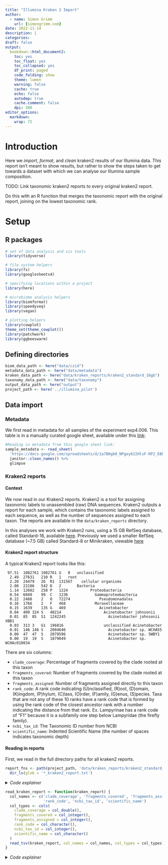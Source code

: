 ```yaml
---
title: "Illumina Kraken 2 Import"
author:
  - name: Simon Grimm
    url: {simongrimm.com}
date: 2022-11-14
description: |
categories:
draft: false
output:
  bookdown::html_document2:
    toc: yes
    toc_float: yes
    toc_collapsed: yes
    df_print: paged
    code_folding: show
    theme: lumen
    warning: false
    cache: true
    echo: false
    autodep: true
    cache.comment: false
    dpi: 300
editor_options:
  markdown:
    wrap: 72
---
```




# Introduction
Here we *import*, *format*, and *clean* kraken2 results of our Illumina data. This report isn't meant to show results, but rather to show the steps taken to get towards a dataset with which we can analyse our Illumina sample composition.

TODO: Link taxonomic kraken2 reports to every original kraken2 report.

Do this with an R function that merges the taxonomic report with the original report, joining on the lowest taxonomic rank.

# Setup

## R packages

```r
# set of data analysis and viz tools
library(tidyverse)

# file system helpers
library(fs)
library(googlesheets4)

# specifying locations within a project
library(here)

# microbiome analysis helpers
library(biomformat)
library(speedyseq)
library(vegan)

# plotting helpers
library(cowplot)
theme_set(theme_cowplot())
library(patchwork)
library(ggbeeswarm)
```

## Defining directories

```r
biom_data_path <- here("data/czid")
metadata_data_path <- here("data/metadata")
kraken_data_path <- here("data/kraken_reports/kraken2_standard_16gb")
taxonomy_data_path <- here("data/taxonomy")
output_data_path <- here("output")
project_path <- here('../illumina_pilot')
```

## Data import

### Metadata
We first read in metadata for all samples of the experiment exp4.006. This table is in a manually curated google sheet, available under this [link](https://docs.google.com/spreadsheets/d/1a7BHgb0_NPgey61IHlsF-RP2_EBhAUyW4e377oHQs1k/edit):
```r
#Reading in metadata from this google sheet link:
sample_metadata <- read_sheet(
  'https://docs.google.com/spreadsheets/d/1a7BHgb0_NPgey61IHlsF-RP2_EBhAUyW4e377oHQs1k/edit') %>%
  janitor::clean_names() %>%
  glimpse
```

### Kraken2 reports

#### Context

We now read in our Kraken2 reports. Kraken2 is a tool for assigning taxonomic labels to unassembled (raw) DNA sequences. Kraken2 outputs a report for each sample, which contains the taxonomic labels assigned to each sequence, as well as the number of sequences assigned to each taxon. The reports are available in the `data/kraken_reports` directory.

In this analyses we work with Kraken2 runs, using a 15 GB RefSeq database, called Standard-16, available [here](https://benlangmead.github.io/aws-indexes/k2). Previously we used a smaller RefSeq database (~7.5 GB) called Standard-8 or Minikraken, viewable [here](https://benlangmead.github.io/aws-indexes/k2#:~:text=to%20use%20it.-,Kraken%202%20/%20Bracken%20Refseq%20indexes,-Starting%20Fall%202020)

#### Kraken2 report structure

A typical Kraken2 report looks like this:

```
 97.51	1082761	1082761	U	0	unclassified
  2.49	27631	210	R	1	root
  2.20	24479	26	R1	131567	  cellular organisms
  2.00	22186	542	D	2	    Bacteria
  1.14	12682	258	P	1224	      Proteobacteria
  0.54	6049	99	C	1236	        Gammaproteobacteria
  0.22	2488	2	O	72274	          Pseudomonadales
  0.16	1766	2	F	468	            Moraxellaceae
  0.15	1639	135	G	469	              Acinetobacter
  0.04	409	324	S	40214	                Acinetobacter johnsonii
  0.01	85	85	S1	1242245	                  Acinetobacter johnsonii XBB1
  0.03	313	3	G1	196816	                unclassified Acinetobacter
  0.01	146	146	S	2004646	                  Acinetobacter sp. WCHA55
  0.00	47	47	S	2079596	                  Acinetobacter sp. SWBY1
  0.00	19	19	S	1879049	                  Acinetobacter sp. WCHAc010034
```

There are six columns:

 - `clade_coverage`: Percentage of fragments covered by the clade rooted at this taxon
 - `fragments_covered`: Number of fragments covered by the clade rooted at this taxon
 - `fragments_assigned`: Number of fragments assigned directly to this taxon
 - `rank_code`: A rank code indicating (U)nclassified, (R)oot, (D)omain, (K)ingdom, (P)hylum, (C)lass,
(O)rder, (F)amily, (G)enus, (S)pecies. Taxa that are not any of these 10 ranks have a
rank code that is formed by using the rank code of the closest ancestor rank with a
number indicating the distance from that rank. Ex. Lampyrinae has a rank code of
“F1” because it is a subfamily one step below Lampyridae (the firefly family).
 - `ncbi_tax_id`: The Taxonomic ID number from NCBI
 - `scientific_name`: Indented Scientific Name (the number of spaces indicates  taxonomic depth)

#### Reading in reports

First, we read in the full directory paths for all kraken2 reports.
```r
report_fns <- path(project_path, 'data/kraken_reports/kraken2_standard_16gb') %>%
  dir_ls(glob = '*_kraken2_report.txt')
```
<details>
  <summary>*Code explainer*</summary>
  `dir_ls` returns a vector of file paths. `Glob` allows us to use regex, matching any file path that ends with `_kraken2_report.txt`.
</details>
```r
read_kraken_report <- function(kraken_report) {
  col_names <- c('clade_coverage', 'fragments_covered', 'fragments_assigned',
                 'rank_code', 'ncbi_tax_id', 'scientific_name')
  col_types <- cols(
    clade_coverage = col_double(),
    fragments_covered = col_integer(),
    fragments_assigned = col_integer(),
    rank_code = col_character(),
    ncbi_tax_id = col_integer(),
    scientific_name = col_character()
  )
  read_tsv(kraken_report, col_names = col_names, col_types = col_types)
}
```
<details>
  <summary>*Code explainer*</summary>
  Defining a function to read in a kraken2 report. We specify the column names (`col_names) and types (`col_types`), and then use `read_tsv` to read in the given `kraken_report`.
</details>
```r
names(report_fns) <- str_extract(report_fns %>% path_file, '^.*(?=_kraken2_report.txt)')
kraken_reports <- map_dfr(report_fns, read_kraken_report, .id = 'sample')
```
<details>
  <summary>*Code explainer*</summary>
  Here we use `names()` to assign the respective sample number to each object in the vector `report_fns`, where the sample number is in the file name within the `report_fns` path file.
  We extract the file name using this regular expression `'^.*(?=kraken2_report.txt)'`. This expression
  - returns everything before the first occurrence of `kraken2_report.txt` by anchoring the start of the string (^),
  - matching any character (.= any character, * any length of text),
  - and then stopping at the first `kraken2_report.txt`.

  Next we read in each kraken2 report into an R data table. This is done with the `map_dfr` function, which maps a function onto each element of a vector, and then combines the output into a data frame.
<details>
#### Linking kraken2 reports with taxonomic information

We now want to link the resulting kraken2 dataframe with information about the full upstream taxonomy of each taxa present in `kraken2_sample_reports`.

These full taxonomies can either be created by [Kraken]([manual](https://github.com/DerrickWood/kraken2/blob/master/docs/MANUAL.markdown#:~:text=provide%20the%20option-,%2D%2Duse%2Dmpa%2Dstyle,-that%20can%20be)), or through a KrakenTools script, kraken2mpa.py, which is available [here](https://github.com/naobservatory/KrakenTools).

```r
##Integrate the following code into the mag pipeline.
#<!-- for file in data/kraken_reports/kraken2_standard_16gb/*.txt
#do
#	python3 local_scripts/KrakenTools/kreport2mpa_older_version.py -r $file -o $file.mpa
#done
#
#mkdir output/kraken/kraken2_standard_16gb
#for file in data/kraken_reports/kraken2_standard_16gb/*.mpa
#do
#  mv $file output/kraken/kraken2_standard_16gb
#done -->
```

```r
taxonomy_fns <- path(output_data_path, '/kraken/kraken2_standard_16gb') %>%
  dir_ls(glob = '*_kraken2_report.txt.mpa') %>%
  glimpse()
```
<details>
  <summary>*Code explainer*</summary>
  Again, `dir_ls` returns a vector of file paths. `Glob` allows us to use regex, matching any file path that ends with `_kraken2_report.txt.mpa`, thus matching all taxonomy reports.
</details>
```r
read_kraken_taxonomy <- function(kraken_taxonomy) {
  col_names <- c('full_taxonomy', 'fragments_covered')
  col_types <- cols(
    full_taxonomy = col_character(),
    fragments_covered = col_integer()
  )
  read_tsv(kraken_taxonomy, col_names = col_names, col_types = col_types)
}
```
<details>
  <summary>*Code explainer*</summary>
  Defining a function to read in a kraken2 taxonomy report (txt.mpa). We specify the column names (`col_names) and types (`col_types`), and then use `read_tsv` to read in the given `kraken_t`.
</details>
```r
names(taxonomy_fns) <- str_extract(taxonomy_fns %>% path_file, '^.*(?=_kraken2_report.txt.mpa)')
kraken_taxonomies <- map_dfr(taxonomy_fns, read_kraken_taxonomy, .id = 'sample') %>%
  mutate_if(is.character, tolower) %>%
  mutate_if(is.character, ~str_replace_all(., ' ', '_')) %>%
  glimpse()
```

Now we want to turn the full taxonomy column into several taxonomic ranks. We can do this by splitting the full taxonomy column on the |.
```r
#Finish explainer of code below
kraken_taxonomies_expanded <- kraken_taxonomies %>%
  mutate(
    kingdom = str_extract(full_taxonomy, "(?<=^k__)[^|]+"),
    phylum  = str_extract(full_taxonomy, "(?<=p__)[^|]+"),
    class   = str_extract(full_taxonomy, "(?<=c__)[^|]+"),
    order   = str_extract(full_taxonomy, "(?<=o__)[^|]+"),
    family  = str_extract(full_taxonomy, "(?<=f__)[^|]+"),
    genus   = str_extract(full_taxonomy, "(?<=g__)[^|]+"),
    species = str_extract(full_taxonomy, "(?<=s__)[^|]+")
  )

```
<details>
  <summary>*Code explainer*</summary>
  Positive Lookbehind (?<=c__)
  Assert that the Regex below matches
  c__ matches the characters c__ literally (case sensitive)
  Match a single character not present in the list below [^|]
  + matches the previous token between one and unlimited times, as many times as possible, giving back as needed (greedy)
  | matches the character | with index 12410 (7C16 or 1748) literally (case sensitive)
</details>

```


```r
taxonomy_reference <- read_csv(path(taxonomy_data_path, 'taxonomy_reference.csv'), skip = 1) %>%
  janitor::clean_names() %>%
  # remove unused columns
  select(where(~!all(is.na(.)))) %>%
  mutate_if(is.character, tolower) %>%
  mutate_if(is.character, ~str_replace_all(., ' ', '_')) %>%
  glimpse
```

## Linking genome composition information with kraken2 entries

We have useful metadata about ~all viral species in the ICTV table ([source](https://ictv.global/vmr)), viewable as a google sheet [here](https://docs.google.com/spreadsheets/d/1mufrHxLlTnDR37YLnWeauXYXTm0dZKXYoPOiMemP2GY/edit?usp=sharing).

We have **three different ways** of linking viruses persent in the kraken2 reports with the ICTV table:

 1. Link entries by species name.
 2. Link virus genome composition by identifying common higher taxonomic lebels (e.g. family, genus, order, etc.) between the ICTV table and the kraken2 reports. These higher taxonomic levels would need to only have one possible genome composition state.

### Linking entries by species name

Let's try to link the viruses by species name first.

First, we subset all viral species taxonomies from the kraken2 taxonomic reports.
```r
kraken_viral_species <- kraken_taxonomies_expanded %>%
  # Extracting all Viruses
  filter(kingdom == 'viruses') %>%
  # Dropping all rows with NA values in the species column
  filter(!is.na(species)) %>%
  glimpse()
```

Then we define two functions both creating a vector, returning TRUE if a given **species** or **genus** name is present in the ICTV table.

```r
logical_virus_presence <- function(virus) {
  if (virus %in% taxonomy_reference$species) {
    return(TRUE)
  } else if (virus %in% taxonomy_reference$virus_name_s) {
    return(TRUE)
  } else {
    return(FALSE)
}}

logical_genus_presence <- function(genus) {
  if (genus %in% taxonomy_reference$genus) {
    return(TRUE)
  } else {
    return(FALSE)
}}
```

Running functions on our subset taxnomies `kraken_viral_species`. We can then combine the results to end up with a logical vector, indicating true wherever either a kraken species or a genus matches in the ICTV table.

```r
virus_present <- map(kraken_viral_species$species, logical_virus_presence) %>%
  as.logical()

genus_present <- map(kraken_viral_species$genus, logical_genus_presence) %>%
  as.logical()

virus_or_genus_present <- (virus_present | genus_present) %>%
  sum() %>%
  glimpse
```
<details>
  <summary>*Code explainer*</summary>
  | is a logical OR operator, which returns TRUE if either of the two arguments are TRUE. We can use this to combine the results of the two functions, to end up with a logical vector, indicating true wherever either a kraken species or a genus matches in the ICTV table. More on Boolean algebra can be found [here](https://r4ds.hadley.nz/logicals.html#fig-bool-ops:~:text=Once%20you%20have%20multiple%20logical%20vectors%2C%20you%20can%20combine%20them%20together%20using%20Boolean%20algebra.%20In%20R%2C%20%26%20is%20%E2%80%9Cand%E2%80%9D%2C%20%7C%20is%20%E2%80%9Cor%E2%80%9D%2C%20!%20is%20%E2%80%9Cnot%E2%80%9D%2C%20and%20xor()%20is%20exclusive%20or2.)
</details>

Doing this we find that only **`r virus_or_genus_present`** of the **`r length(kraken_viral_species$species)`** species in the kraken2 match onto the ICTV table, either by species or genus name. This equates to **`r round((virus_or_genus_present / length(kraken_viral_species$species) *100))` %** of species in our kraken2 analyses.

### Linking entries through higher taxonomic ranks

We could thus try to link genome composition to our kraken2 species', by identifying higher taxonomic ranks that are more likely to be homogenous between both ICTV and Kraken2 taxonomies. We've previously created these taxonomies this by using kreport2mpa.py; the output files are found under `output/kraken/kraken2_standard_16gb/*.txt.mpa`.

Next, we want to identify on which taxonomic level we want to link entries. We do this by figuring out which taxonomic level in the ICTV table is easily linkable while also maintaining unique genome composition.

TODO - delete the latter: As seen below there are more than 1400 species that do not have the same genome composition as other species in their genus. This means that we cannot link entries by genus, as this would result in a lot of misclassifications.

**As of now it seems we will have to link entries in various ways, as there is no single taxonomic level that is both homogenous and linkable.**



### Reflecting on what I'm trying to do here

I have now created full taxonomies for the kraken2 data. What we now want to do is link the genome composition info of the ICTV table to our kraken2 species data, either linking on species or genus. For this we
 1. String split genome composition information along into four columns containing i) single stranded or double stranded, ii) DNA, and RNA, iii) and + or - or +/-, and iv) RT or non -RT.
 2. Then we match the kraken2 data, first on species where we add all genome composition information.
 3. For sequences that do not match on species, we match on genus. Here we group_by genus, checking if any genome composition information is **ambiquous**. If this is the case, we will enter that value. If there is no value for this category of genome composition, we will return NA.


```r
#Pseudocode: Add four columns, each containing a single genome composition category
taxonomy_reference_split_genome_comp <- taxonomy_reference %>%
  mutate(
    single_stranded_double_stranded = str_extract(genome_composition, 'ss|ds'),
    dna_rna = str_extract(genome_composition, 'dna|rna'),
    plus_minus = str_extract(genome_composition, '\\(\\+\\)|\\(\\-\\)|\\(\\+/-\\)'),
    rt_non_rt = str_extract(genome_composition, '-rt|non-rt')
  )

#Count number of occurences for each of unique genome composition
count_subset_genome_composition <- function (taxonomy_reference_split_genome_comp) {
  #Count number of occurences for each of unique genome composition
  taxonomy_reference_split_genome_comp %>%
    count(single_stranded_double_stranded) %>%
    print

  taxonomy_reference_split_genome_comp %>%
    count(dna_rna) %>%
    print

  taxonomy_reference_split_genome_comp %>%
    count(plus_minus) %>%
    print

  taxonomy_reference_split_genome_comp %>%
    count(rt_non_rt) %>%
    print
}

count_subset_genome_composition(taxonomy_reference_split_genome_comp)

```


Linking taxonomic information to `kraken_viral_species` by species

```r
kraken_viral_species_complete <- kraken_viral_species %>%
  select(!full_taxonomy) %>% #Dropping full taxonomy column as information is now redundant
    left_join(
      kraken_reports %>% #Subselecting all rows of interest
        select(
          sample,
          scientific_name,
          clade_coverage,
          fragments_assigned,
          ncbi_tax_id) %>%
        mutate_if(is.character, tolower) %>%
        mutate_if(is.character, ~str_replace_all(., ' ', '_')), #Turning all character variables into snake_case
      by = c('species' = 'scientific_name', 'sample' = 'sample') #Joining on species name and sample
    )
```
<details>
  <summary>*Code explainer*</summary>
  TODO: Explain by clause
  It is important to use `by` with both `sample` and `species` as there are multiple entries for the same species in the kraken2 report. This is because the same species can be found in multiple samples. We thus need to join on the unique combinations of species and sample.
</details>
```

Adding viral genome composition info to `kraken_viral_species_complete`

```r
desired_columns = c(
  'single_stranded_double_stranded',
  'dna_rna',
  'plus_minus',
  'rt_non_rt'
)



# Make the below vastly more efficient!
add_species_genome_comp <- function(sample_report_line) {
  if (species %in% taxonomy_reference_split_genome_comp$species) {
    #If the species is in the taxonomy reference, we add the desired_columns to the sample_report_line
    mutate(
        single_stranded_double_stranded = taxonomy_reference_split_genome_comp %>%
          filter(species == species) %>%
          pull(single_stranded_double_stranded),
        dna_rna = taxonomy_reference_split_genome_comp %>%
          filter(species == species) %>%
          pull(dna_rna),
        plus_minus = taxonomy_reference_split_genome_comp %>%
          filter(species == species) %>%
          pull(plus_minus),
        rt_non_rt = taxonomy_reference_split_genome_comp %>%
          filter(species == species) %>%
          pull(rt_non_rt)
  } else if (species %in% taxonomy_reference_split_genome_comp$virus_name_s) {
      mutate(
          single_stranded_double_stranded = taxonomy_reference_split_genome_comp %>%
            filter(virus_name_s == species) %>%
            pull(single_stranded_double_stranded),
          dna_rna = taxonomy_reference_split_genome_comp %>%
            filter(virus_name_s == species) %>%
            pull(dna_rna),
          plus_minus = taxonomy_reference_split_genome_comp %>%
            filter(virus_name_s == species) %>%
            pull(plus_minus),
          rt_non_rt = taxonomy_reference_split_genome_comp %>%
            filter(virus_name_s == species) %>%
            pull(rt_non_rt)
  } else if (genus %in% taxonomy_reference_split_genome_comp$genus) {
      if n_unique_single_stranded_double_stranded <- taxonomy_reference_split_genome_comp %>%
          filter(genus == genus) %>%
          pull(single_stranded_double_stranded) %>% unique() %>% length() == 1 {
            mutate(
              single_stranded_double_stranded = single_stranded_double_stranded)
          } else {
            mutate(
              single_stranded_double_stranded = 'ambiguous')
          }
      if n_unique_dna_rna <- taxonomy_reference_split_genome_comp %>%
          filter(genus == genus) %>%
          pull(dna_rna) %>% unique() %>% length() == 1 {
            mutate(
              dna_rna = dna_rna)
          } else {
            mutate(
              dna_rna = 'ambiguous')
          }
      if n_unique_plus_minus <- taxonomy_reference_split_genome_comp %>%
          filter(genus == genus) %>%
          pull(plus_minus) %>% unique() %>% length() == 1 {
            mutate(
              plus_minus = plus_minus)
          } else {
            mutate(
              plus_minus = 'ambiguous')
          }
      if n_unique_rt_non_rt <- taxonomy_reference_split_genome_comp %>%
          filter(genus == genus) %>%
          pull(rt_non_rt) %>% unique() %>% length() == 1 {
            mutate(
              rt_non_rt = rt_non_rt)
          } else {
            mutate(
              rt_non_rt = 'ambiguous')
          }
    return(FALSE)
}
}




```


```r
#deprecated
# pull_taxonomy_rows <- function(kraken_report) {
#    desired_taxa <- template_taxonomy$taxonomy %>%
#      Extracting the lowest taxonomic rank
#      str_extract('([^__]*)$')
#    kraken_report %>%
#      filter(scientific_name %in% desired_taxa)
# }

# desired_rows <- pull_taxonomy_rows(kraken_reports)
```
<details>
  <summary>*Code explainer*</summary>
  We first extract the lowest taxonomic rank from the template taxonomy report. This is done by using the regular expression `([^__]*)$`. This expression
  - looks backward from the end of the file with `$`,
  - and eturns everything before the last occurrence of `__` by anchoring the end of the string (^) at `__`.

  Next, we filter the given `kraken_report` report to only include the rows that contain the desired taxa, by matching on their scientific name, which equals the entries lowest taxonomic rank.
</details>


```r
non_unique_composition_genus <- taxonomy_reference %>%
  group_by(genus) %>%
  #Filter all genera with more than one genome composition
  filter(n_distinct(genome_composition) > 1) %>%
  nrow %>%
  glimpse

composition_w_o_pos_neg <- taxonomy_reference %>%
  mutate(
    genome_composition = str_replace_all(genome_composition, '\\(\\+/-\\)', ''),
    genome_composition = str_replace_all(genome_composition, '\\(\\+\\)', ''),
    genome_composition = str_replace_all(genome_composition, '\\(\\-\\)', '')
  )

non_unique_composition_genus_w_o_pos_neg <- composition_w_o_pos_neg %>%
  group_by(genus) %>%
  #Filter all genera with more than one genome composition
  filter(n_distinct(genome_composition) > 1) %>%
  nrow %>%
  glimpse


non_unique_composition_family_w_o_pos_neg <- composition_w_o_pos_neg %>%
  group_by(family) %>%
  #Filter all genera with more than one genome composition
  filter(n_distinct(genome_composition) > 1) %>%
  nrow %>%
  glimpse

non_unique_composition_family <- taxonomy_reference %>%
  group_by(family) %>%
  #Filter all genera with more than one genome composition
  filter(n_distinct(genome_composition) > 1) %>%
  nrow %>%
  glimpse


unique(composition_w_o_pos_neg$genome_composition) %>%
  print

unique(taxonomy_reference$genome_composition) %>%
  print

non_unique_composition_family <- taxonomy_reference %>%
  group_by(family) %>%
  #Filter all genera with more than one genome composition
  filter(n_distinct(genome_composition) > 1) %>%
  glimpse


taxonomy_reference %>% glimpse



# summarise(unique_composition = n_distinct(genome_composition)) %>%
# #Checking if there are any genera with more than one genome composition
# filter(unique_composition > 1) %>%
# glimpse
```



```r
#How many species have attached genome composition information?
taxonomy_reference %>%
  filter(!is.na(genome_composition)) %>%
  nrow() %>%
  print

virus_or_genus_present %>% sum %>% glimpse

taxonomy_reference %>%
  nrow() %>%
  glimpse
```


















# Outdated code - ignore


```r
# If using VSCode You will need to switch to the bash kernel to run this.

# Or, you can try this: https://www.ncbi.nlm.nih.gov/guide/howto/dwn-records/

# for ACC in

# #Read out the first column of the file 10170_full_taxonomy.txt
# for ACC in cut -f 1 10170_full_taxonomy.txt |\
# echo
# # Remove the first line (the header)
# MK064563 MH447526 AM087120 AM087121 AM087122 AM087123 EU545650 AF440571
# do
#    echo -n -e "$ACC\t"
#    # Now we cut the taxid from the line. The taxid is between the '>' and '<' characters. -d '>' means cut on the '>' character, -f 2 means take the second field (the one after the cut). -d '<' means cut on the '<' character, -f 1 means take the first field (the one before the cut).
#    curl -s "https://eutils.ncbi.nlm.nih.gov/entrez/eutils/efetch.fcgi?db=nuccore&id=${ACC}&rettype=fasta&retmode=xml" |\
#    grep TSeq_taxid |\
#    cut -d '>' -f 2 |\
#    cut -d '<' -f 1 |\
#    tr -d "\n"
#    echo
#  done
```

### Tax table

We could create the tax table either by inferring the taxonomy from the kraken2 reports, or by using the ictv taxonomy table. I will try both approaches.

#### ICTV Taxonomy

```r


#Creating a csv, both only containing usable genbank ids, and usable refseq ids.

genbank_accessions <- taxonomy_reference %>%
  select(virus_genbank_accession) %>%
  distinct(virus_genbank_accession, .keep_all = TRUE) %>% #select unique species
  filter(!is.na(virus_genbank_accession)) %>% #drop NA entries
  filter(!str_detect(virus_genbank_accession, ' ')) %>% #drop entries with spaces
  filter(!str_detect(virus_genbank_accession, ':')) %>% #drop entries with colons
  write.csv(path(taxonomy_data_path, 'virus_genbank_accession.csv'), row.names = FALSE)

taxonomy_reference %>%
  select(virus_refseq_accession) %>%
  distinct(virus_refseq_accession) %>%
  filter(!is.na(virus_refseq_accession)) %>%
  filter(!str_detect(virus_refseq_accession, ' ')) %>%
  write.csv(path(taxonomy_data_path, 'virus_refseq_accession.csv'), row.names = FALSE)

```


```r
#Number of rows in the kraken2 composite taxonomy dataframe
nrow(kraken_viral_species)
```



## Creating an otu table from the kraken2 reports
To get where we want we first need to take a look at how our kraken2 dataframes look like.

From this table we can see that we have a lot of information that we don't need. We only need the ncbi_tax_id and the fragments_assigned of all species. We can filter down to these columns using the select function and filter down to the species level using the filter function.

We combine these steps in a function called fun_subset_otu_table.

**ACTION** The final line of code in the function below should rename the fragments_covered column to the sample name. Using deparse(substitute(.))


## Building the phyloseq object

Now that we have both our metadata and our otu table we can build our phyloseq object. We start by creating a sample_data object from our metadata dataframe.

**ACTION** Code is not working yet. Likely due to mismatches (of unknown nature) between the otu_table and the sample_data. Also, the tax_table still needs to be created, as outlined earlier.
```r
#ps <- phyloseq(
#  otu_table(otu_kraken %>% as.matrix, taxa_are_rows = TRUE),
#  sample_data(sample_metadata)
#)
```
